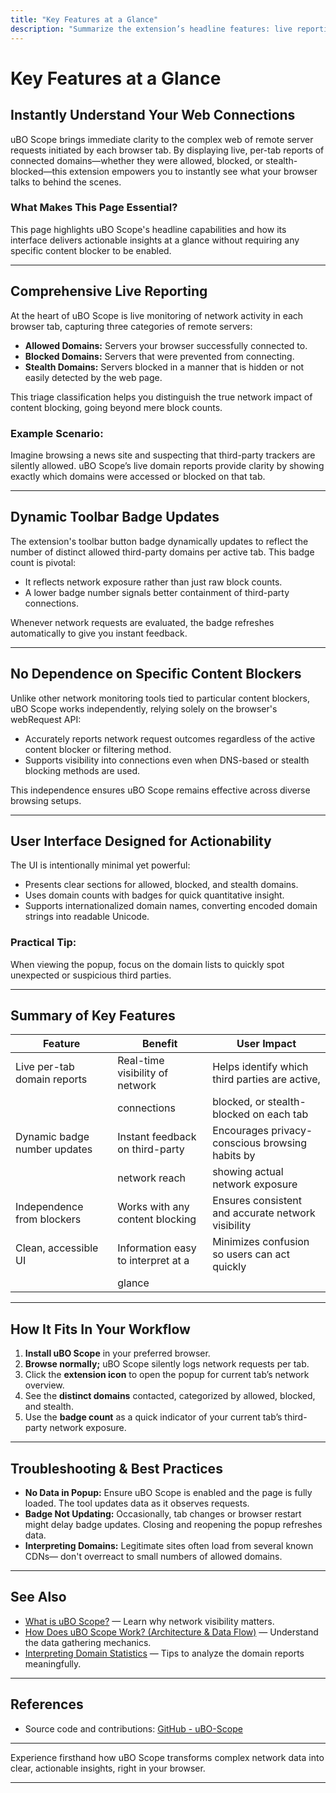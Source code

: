 ```yaml
---
title: "Key Features at a Glance"
description: "Summarize the extension’s headline features: live reporting of allowed, blocked, and stealth domains per tab, badge updates, and no dependency on specific content blockers. Highlight design aspects that make the UI instantly actionable and useful."
---
```


# Key Features at a Glance

## Instantly Understand Your Web Connections

uBO Scope brings immediate clarity to the complex web of remote server requests initiated by each browser tab. By displaying live, per-tab reports of connected domains—whether they were allowed, blocked, or stealth-blocked—this extension empowers you to instantly see what your browser talks to behind the scenes.

### What Makes This Page Essential?
This page highlights uBO Scope's headline capabilities and how its interface delivers actionable insights at a glance without requiring any specific content blocker to be enabled.

---

## Comprehensive Live Reporting

At the heart of uBO Scope is live monitoring of network activity in each browser tab, capturing three categories of remote servers:

- **Allowed Domains:** Servers your browser successfully connected to.
- **Blocked Domains:** Servers that were prevented from connecting.
- **Stealth Domains:** Servers blocked in a manner that is hidden or not easily detected by the web page.

This triage classification helps you distinguish the true network impact of content blocking, going beyond mere block counts.

### Example Scenario:
Imagine browsing a news site and suspecting that third-party trackers are silently allowed. uBO Scope’s live domain reports provide clarity by showing exactly which domains were accessed or blocked on that tab.

---

## Dynamic Toolbar Badge Updates

The extension's toolbar button badge dynamically updates to reflect the number of distinct allowed third-party domains per active tab. This badge count is pivotal:

- It reflects network exposure rather than just raw block counts.
- A lower badge number signals better containment of third-party connections.

Whenever network requests are evaluated, the badge refreshes automatically to give you instant feedback.

---

## No Dependence on Specific Content Blockers

Unlike other network monitoring tools tied to particular content blockers, uBO Scope works independently, relying solely on the browser's webRequest API:

- Accurately reports network request outcomes regardless of the active content blocker or filtering method.
- Supports visibility into connections even when DNS-based or stealth blocking methods are used.

This independence ensures uBO Scope remains effective across diverse browsing setups.

---

## User Interface Designed for Actionability

The UI is intentionally minimal yet powerful:

- Presents clear sections for allowed, blocked, and stealth domains.
- Uses domain counts with badges for quick quantitative insight.
- Supports internationalized domain names, converting encoded domain strings into readable Unicode.

### Practical Tip:
When viewing the popup, focus on the domain lists to quickly spot unexpected or suspicious third parties.

---

## Summary of Key Features

| Feature                      | Benefit                              | User Impact                                    |
|------------------------------|------------------------------------|------------------------------------------------|
| Live per-tab domain reports   | Real-time visibility of network    | Helps identify which third parties are active,   |
|                              | connections                        | blocked, or stealth-blocked on each tab          |
| Dynamic badge number updates  | Instant feedback on third-party    | Encourages privacy-conscious browsing habits by  |
|                              | network reach                      | showing actual network exposure                    |
| Independence from blockers    | Works with any content blocking    | Ensures consistent and accurate network visibility|
| Clean, accessible UI          | Information easy to interpret at a | Minimizes confusion so users can act quickly      |
|                              | glance                            |                                                  |

---

## How It Fits In Your Workflow

1. **Install uBO Scope** in your preferred browser.
2. **Browse normally;** uBO Scope silently logs network requests per tab.
3. Click the **extension icon** to open the popup for current tab’s network overview.
4. See the **distinct domains** contacted, categorized by allowed, blocked, and stealth.
5. Use the **badge count** as a quick indicator of your current tab’s third-party network exposure.


---

## Troubleshooting & Best Practices

- **No Data in Popup:** Ensure uBO Scope is enabled and the page is fully loaded. The tool updates data as it observes requests.
- **Badge Not Updating:** Occasionally, tab changes or browser restart might delay badge updates. Closing and reopening the popup refreshes data.
- **Interpreting Domains:** Legitimate sites often load from several known CDNs— don't overreact to small numbers of allowed domains.


---

## See Also

- [What is uBO Scope?](../introduction-value/product-purpose-value) — Learn why network visibility matters.
- [How Does uBO Scope Work? (Architecture & Data Flow)](../core-concepts-architecture/architecture-dataflow) — Understand the data gathering mechanics.
- [Interpreting Domain Statistics](../../getting-started/first-use-and-verification/interpreting-domain-stats) — Tips to analyze the domain reports meaningfully.

---

## References

- Source code and contributions: [GitHub - uBO-Scope](https://github.com/gorhill/uBO-Scope)

---

Experience firsthand how uBO Scope transforms complex network data into clear, actionable insights, right in your browser.

---